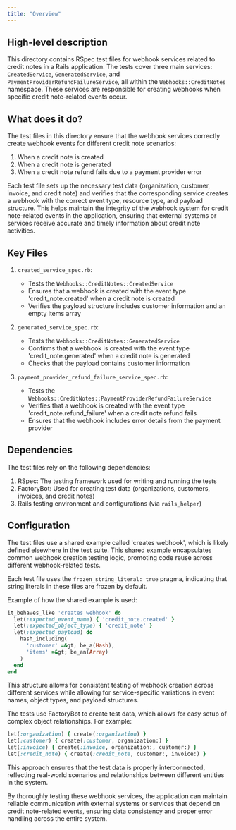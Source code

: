 ```yaml
---
title: "Overview"
---
```


## High-level description
This directory contains RSpec test files for webhook services related to credit notes in a Rails application. The tests cover three main services: `CreatedService`, `GeneratedService`, and `PaymentProviderRefundFailureService`, all within the `Webhooks::CreditNotes` namespace. These services are responsible for creating webhooks when specific credit note-related events occur.

## What does it do?
The test files in this directory ensure that the webhook services correctly create webhook events for different credit note scenarios:

1. When a credit note is created
2. When a credit note is generated
3. When a credit note refund fails due to a payment provider error

Each test file sets up the necessary test data (organization, customer, invoice, and credit note) and verifies that the corresponding service creates a webhook with the correct event type, resource type, and payload structure. This helps maintain the integrity of the webhook system for credit note-related events in the application, ensuring that external systems or services receive accurate and timely information about credit note activities.

## Key Files

1. `created_service_spec.rb`:
   - Tests the `Webhooks::CreditNotes::CreatedService`
   - Ensures that a webhook is created with the event type 'credit_note.created' when a credit note is created
   - Verifies the payload structure includes customer information and an empty items array

2. `generated_service_spec.rb`:
   - Tests the `Webhooks::CreditNotes::GeneratedService`
   - Confirms that a webhook is created with the event type 'credit_note.generated' when a credit note is generated
   - Checks that the payload contains customer information

3. `payment_provider_refund_failure_service_spec.rb`:
   - Tests the `Webhooks::CreditNotes::PaymentProviderRefundFailureService`
   - Verifies that a webhook is created with the event type 'credit_note.refund_failure' when a credit note refund fails
   - Ensures that the webhook includes error details from the payment provider

## Dependencies
The test files rely on the following dependencies:

1. RSpec: The testing framework used for writing and running the tests
2. FactoryBot: Used for creating test data (organizations, customers, invoices, and credit notes)
3. Rails testing environment and configurations (via `rails_helper`)

## Configuration
The test files use a shared example called 'creates webhook', which is likely defined elsewhere in the test suite. This shared example encapsulates common webhook creation testing logic, promoting code reuse across different webhook-related tests.

Each test file uses the `frozen_string_literal: true` pragma, indicating that string literals in these files are frozen by default.

Example of how the shared example is used:

```ruby
it_behaves_like 'creates webhook' do
  let(:expected_event_name) { 'credit_note.created' }
  let(:expected_object_type) { 'credit_note' }
  let(:expected_payload) do
    hash_including(
      'customer' =&gt; be_a(Hash),
      'items' =&gt; be_an(Array)
    )
  end
end
```

This structure allows for consistent testing of webhook creation across different services while allowing for service-specific variations in event names, object types, and payload structures.

The tests use FactoryBot to create test data, which allows for easy setup of complex object relationships. For example:

```ruby
let(:organization) { create(:organization) }
let(:customer) { create(:customer, organization:) }
let(:invoice) { create(:invoice, organization:, customer:) }
let(:credit_note) { create(:credit_note, customer:, invoice:) }
```

This approach ensures that the test data is properly interconnected, reflecting real-world scenarios and relationships between different entities in the system.

By thoroughly testing these webhook services, the application can maintain reliable communication with external systems or services that depend on credit note-related events, ensuring data consistency and proper error handling across the entire system.